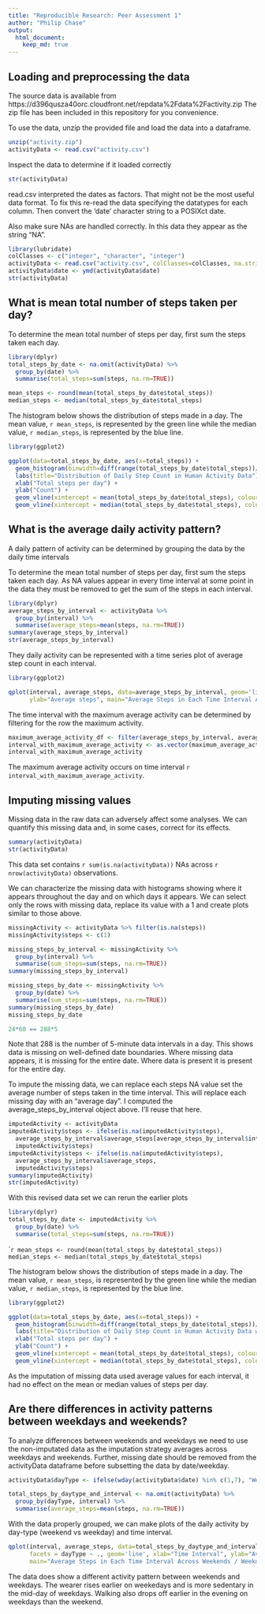 ```yaml
---
title: "Reproducible Research: Peer Assessment 1"
author: "Philip Chase"
output: 
  html_document:
    keep_md: true
---
```



## Loading and preprocessing the data

The source data is available from https://d396qusza40orc.cloudfront.net/repdata%2Fdata%2Factivity.zip The zip file has been included in this repository for you convenience.

To use the data, unzip the provided file and load the data into a dataframe.

```r
unzip("activity.zip")
activityData <- read.csv("activity.csv")
```

Inspect the data to determine if it loaded correctly

```r
str(activityData)
```

read.csv interpreted the dates as factors.  That might not be the most useful data format.  To fix this re-read the data specifying the datatypes for each column.  Then convert the 'date' character string to a POSIXct date.

Also make sure NAs are handled correctly.  In this data they appear as the string "NA".

```r
library(lubridate)
colClasses <- c("integer", "character", "integer")
activityData <- read.csv("activity.csv", colClasses=colClasses, na.strings="NA")
activityData$date <- ymd(activityData$date)
str(activityData)
```

## What is mean total number of steps taken per day?

To determine the mean total number of steps per day, first sum the steps taken each day.  

```r
library(dplyr)
total_steps_by_date <- na.omit(activityData) %>% 
  group_by(date) %>% 
  summarise(total_steps=sum(steps, na.rm=TRUE))
```

```r
mean_steps <- round(mean(total_steps_by_date$total_steps))
median_steps <- median(total_steps_by_date$total_steps)
```

The histogram below shows the distribution of steps made in a day.  The mean value, `r mean_steps`, is represented by the green line while the median value, `r median_steps`, is represented by the blue line.

```r
library(ggplot2)

ggplot(data=total_steps_by_date, aes(x=total_steps)) + 
  geom_histogram(binwidth=diff(range(total_steps_by_date$total_steps))/10, fill="grey") +
  labs(title="Distribution of Daily Step Count in Human Activity Data") +
  xlab("Total steps per day") +
  ylab("Count") +
  geom_vline(xintercept = mean(total_steps_by_date$total_steps), colour="green")   +
  geom_vline(xintercept = median(total_steps_by_date$total_steps), colour="blue")
```


## What is the average daily activity pattern?

A daily pattern of activity can be determined by grouping the data by the daily time intervals

To determine the mean total number of steps per day, first sum the steps taken each day.  As NA values appear in every time interval at some point in the data they must be removed to get the sum of the steps in each interval.

```r
library(dplyr)
average_steps_by_interval <- activityData %>% 
  group_by(interval) %>% 
  summarise(average_steps=mean(steps, na.rm=TRUE))
summary(average_steps_by_interval)
str(average_steps_by_interval)
```

They daily activity can be represented with a time series plot of average step count in each interval.

```r
library(ggplot2)

qplot(interval, average_steps, data=average_steps_by_interval, geom='line', xlab="Time Interval",
      ylab="Average steps", main="Average Steps in Each Time Interval Across All Days")

```

The time interval with the maximum average activity can be determined by filtering for the row the maximum activity.

```r
maximum_average_activity_df <- filter(average_steps_by_interval, average_steps == max(average_steps))
interval_with_maximum_average_activity <- as.vector(maximum_average_activity_df$interval)
interval_with_maximum_average_activity
```

The maximum average activity occurs on time interval `r  interval_with_maximum_average_activity`.

## Imputing missing values

Missing data in the raw data can adversely affect some analyses.  We can quantify this missing data and, in some cases, correct for its effects.

```r
summary(activityData)
str(activityData)
```

This data set contains `r sum(is.na(activityData))` NAs across `r nrow(activityData)` observations.

We can characterize the missing data with histograms showing where it appears throughout the day and on which days it appears.  We can select only the rows with missing data, replace its value with a 1 and create plots similar to those above.

```r
missingActivity <- activityData %>% filter(is.na(steps))
missingActivity$steps <- c(1)

missing_steps_by_interval <- missingActivity %>% 
  group_by(interval) %>% 
  summarise(sum_steps=sum(steps, na.rm=TRUE))
summary(missing_steps_by_interval)

missing_steps_by_date <- missingActivity %>% 
  group_by(date) %>% 
  summarise(sum_steps=sum(steps, na.rm=TRUE))
summary(missing_steps_by_date)
missing_steps_by_date

24*60 == 288*5
```

Note that 288 is the number of 5-minute data intervals in a day.  This shows data is missing on well-defined date boundaries.  Where missing data appears, it is missing for the entire date.  Where data is present it is present for the entire day.

To impute the missing data, we can replace each steps NA value set the average number of steps taken in the time interval. This will replace each missing day with an "average day". I computed the average_steps_by_interval object above.  I'll reuse that here.

```r
imputedActivity <- activityData
imputedActivity$steps <- ifelse(is.na(imputedActivity$steps), 
  average_steps_by_interval$average_steps[average_steps_by_interval$interval==imputedActivity$interval], 
  imputedActivity$steps)
imputedActivity$steps <- ifelse(is.na(imputedActivity$steps), 
  average_steps_by_interval$average_steps, 
  imputedActivity$steps)
summary(imputedActivity)
str(imputedActivity)
```

With this revised data set we can rerun the earlier plots

```r
library(dplyr)
total_steps_by_date <- imputedActivity %>% 
  group_by(date) %>% 
  summarise(total_steps=sum(steps, na.rm=TRUE))
```

````r
mean_steps <- round(mean(total_steps_by_date$total_steps))
median_steps <- median(total_steps_by_date$total_steps)
```

The histogram below shows the distribution of steps made in a day.  The mean value, `r mean_steps`, is represented by the green line while the median value, `r median_steps`, is represented by the blue line.

```r
library(ggplot2)

ggplot(data=total_steps_by_date, aes(x=total_steps)) +
  geom_histogram(binwidth=diff(range(total_steps_by_date$total_steps))/10, fill="grey") +
  labs(title="Distribution of Daily Step Count in Human Activity Data with Missing Data Imputed") +
  xlab("Total steps per day") +
  ylab("Count") +
  geom_vline(xintercept = mean(total_steps_by_date$total_steps), colour="green")   +
  geom_vline(xintercept = median(total_steps_by_date$total_steps), colour="blue")
```

As the imputation of missing data used average values for each interval, it had no effect on the mean or median values of steps per day.

## Are there differences in activity patterns between weekdays and weekends?

To analyze differences between weekends and weekdays we need to use the non-imputated data as the imputation strategy averages across weekdays and weekends.  Further, missing date should be removed from the activityData dataframe before subsetting the data by date/weekday.

```r
activityData$dayType <- ifelse(wday(activityData$date) %in% c(1,7), "Weekend", "Weekday")

total_steps_by_daytype_and_interval <- na.omit(activityData) %>% 
  group_by(dayType, interval) %>% 
  summarise(average_steps=mean(steps, na.rm=TRUE))
```

With the data properly grouped, we can make plots of the daily activity by day-type (weekend vs weekday) and time interval.

```r
qplot(interval, average_steps, data=total_steps_by_daytype_and_interval, 
      facets = dayType ~ ., geom='line', xlab="Time Interval", ylab="Average steps", 
      main="Average Steps in Each Time Interval Across Weekends / Weekdays")
```

The data does show a different activity pattern between weekends and weekdays.  The wearer rises earlier on weekedays and is more sedentary in the mid-day of weekdays.  Walking also drops off earlier in the evening on weekdays than the weekend.
